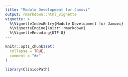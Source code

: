 ```yaml
---
title: "Module Development for Jamovi"
output: rmarkdown::html_vignette
vignette: >
  %\VignetteIndexEntry{Module Development for Jamovi}
  %\VignetteEngine{knitr::rmarkdown}
  %\VignetteEncoding{UTF-8}
---
```


```r
knitr::opts_chunk$set(
  collapse = TRUE,
  comment = "#>"
)
```

```r
library(ClinicoPath)
```
